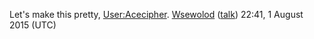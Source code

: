 Let's make this pretty, [[User:Acecipher]]. [[User:Wsewolod|Wsewolod]] ([[User talk:Wsewolod|talk]]) 22:41, 1 August 2015 (UTC)